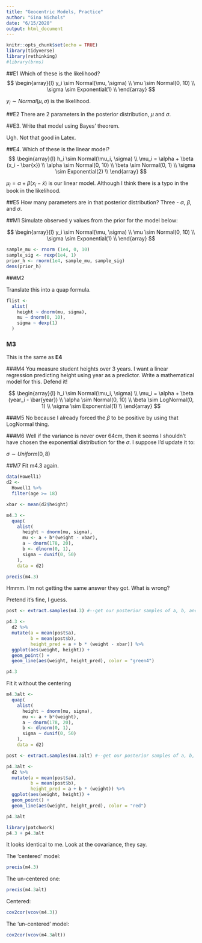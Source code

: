 ```yaml
---
title: "Geocentric Models, Practice"
author: "Gina Nichols"
date: "6/15/2020"
output: html_document
---
```


```r
knitr::opts_chunk$set(echo = TRUE)
library(tidyverse)
library(rethinking)
#library(brms)
```

##E1
Which of these is the likelihood?
$$
\begin{array}{l}
y_i \sim Normal(\mu, \sigma) \\
\mu \sim Normal(0, 10) \\
\sigma \sim Exponential(1) \\
\end{array}
$$

$y_i \sim Normal(\mu, \sigma)$ is the likelihood.

##E2
There are 2 parameters in the posterior distribution, $\mu$ and $\sigma$.

##E3. 
Write that model using Bayes' theorem. 

Ugh. Not that good in Latex.

##E4. 
Which of these is the linear model?
$$
\begin{array}{l}
h_i \sim Normal(\mu_i, \sigma) \\
\mu_i = \alpha + \beta (x_i - \bar{x}) \\
\alpha \sim Normal(0, 10) \\
\beta \sim Normal(0, 1) \\
\sigma \sim Exponential(2) \\
\end{array}
$$

$\mu_i = \alpha + \beta (x_i - \bar{x})$ is our linear model. Although I think there is a typo in the book in the likelihood. 

##E5 
How many parameters are in that posterior distribution?
Three - $\alpha$, $\beta$, and $\sigma$. 

##M1
Simulate observed y values from the prior for the model below:

$$
\begin{array}{l}
y_i \sim Normal(\mu, \sigma) \\
\mu \sim Normal(0, 10) \\
\sigma \sim Exponential(1) \\
\end{array}
$$

```r
sample_mu <- rnorm (1e4, 0, 10)
sample_sig <- rexp(1e4, 1)
prior_h <- rnorm(1e4, sample_mu, sample_sig)
dens(prior_h)
```

###M2

Translate this into a quap formula.

```r
flist <- 
  alist(
    height ~ dnorm(mu, sigma),
    mu ~ dnorm(0, 10),
    sigma ~ dexp(1)
  )
```


### M3

This is the same as **E4**

###M4
You measure student heights over 3 years. I want a linear regression predicting height using year as a predictor. 
Write a mathematical model for this. Defend it!

$$
\begin{array}{l}
h_i \sim Normal(\mu_i, \sigma) \\
\mu_i = \alpha + \beta (year_i - \bar{year}) \\
\alpha \sim Normal(0, 10) \\
\beta \sim LogNormal(0, 1) \\
\sigma \sim Exponential(1) \\
\end{array}
$$

###M5
No because I already forced the $\beta$ to be positive by using that LogNormal thing. 

###M6
Well if the variance is never over 64cm, then it seems I shouldn't have chosen the exponential distribution for the $\sigma$. I suppose I'd update it to:

$\sigma \sim Uniform(0, 8)$

##M7
Fit m4.3 again. 

```r
data(Howell1)
d2 <-  
  Howell1 %>% 
  filter(age >= 18)

xbar <- mean(d2$height)

m4.3 <- 
  quap(
    alist(
      height ~ dnorm(mu, sigma),
      mu <- a + b*(weight - xbar),
      a ~ dnorm(178, 20),
      b <- dlnorm(0, 1),
      sigma ~ dunif(0, 50)
    ),
    data = d2)

precis(m4.3)
```

Hmmm. I'm not getting the same answer they got. What is wrong?


Pretend it's fine, I guess. 
```r

post <- extract.samples(m4.3) #--get our posterior samples of a, b, and sigma

p4.3 <- 
  d2 %>% 
  mutate(a = mean(post$a),
         b = mean(post$b),
         height_pred = a + b * (weight - xbar)) %>% 
  ggplot(aes(weight, height)) + 
  geom_point() +
  geom_line(aes(weight, height_pred), color = "green4")

p4.3
```

Fit it without the centering

```r
m4.3alt <- 
  quap(
    alist(
      height ~ dnorm(mu, sigma),
      mu <- a + b*(weight),
      a ~ dnorm(178, 20),
      b <- dlnorm(0, 1),
      sigma ~ dunif(0, 50)
    ),
    data = d2)

post <- extract.samples(m4.3alt) #--get our posterior samples of a, b, and sigma

p4.3alt <- 
  d2 %>% 
  mutate(a = mean(post$a),
         b = mean(post$b),
         height_pred = a + b * (weight)) %>% 
  ggplot(aes(weight, height)) + 
  geom_point() +
  geom_line(aes(weight, height_pred), color = "red")

p4.3alt
```

```r
library(patchwork)
p4.3 + p4.3alt
```

It looks identical to me. Look at the covariance, they say.

The 'centered' model:
```r
precis(m4.3)
```

The un-centered one:
```r
precis(m4.3alt)
```

Centered:
```r
cov2cor(vcov(m4.3))
```

The 'un-centered' model:
```r
cov2cor(vcov(m4.3alt))
```



